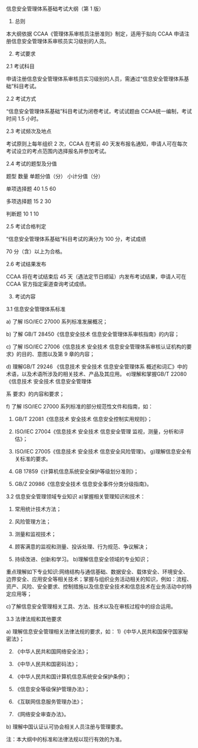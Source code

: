 信息安全管理体系基础考试大纲（第 1 版）

1.	总则

本大纲依据 CCAA《管理体系审核员注册准则》制定，适用于拟向 CCAA 申请注册信息安全管理体系审核员实习级别的人员。

2.	考试要求

2.1	考试科目

申请注册信息安全管理体系审核员实习级别的人员，需通过“信息安全管理体系基础”科目考试。

2.2	考试方式

“信息安全管理体系基础”科目考试为闭卷考试，考试试题由 CCAA统一编制，考试时间 1.5 小时。

2.3	考试频次及地点

考试原则上每年组织 2 次，CCAA 在考前 40 天发布报名通知，申请人可在每次考试设立的考点范围内选择报名并参加考试。

2.4	考试的题型及分值

题型	数量	单题分值（分）	小计分值（分）

单项选择题	40	1.5	60

多项选择题	15	2	30

判断题	10	1	10

2.5	考试合格判定

“信息安全管理体系基础”科目考试的满分为 100 分，考试成绩

70 分（含）以上为合格。

2.6	考试结果发布

CCAA 将在考试结束后 45 天（遇法定节日顺延）内发布考试结果，申请人可在CCAA 官方指定渠道查询考试成绩。

3.	考试内容

3.1	信息安全管理体系标准

a)	了解 ISO/IEC 27000 系列标准发展概况；

b)	了解 GB/T 28450《信息安全技术 信息安全管理体系审核指南》的内容；

c)	了解 ISO/IEC 27006《信息技术 安全技术 信息安全管理体系审核认证机构的要求》的目的、意图以及第 9 章的内容；

d)	理解GB/T 29246 《信息技术 安全技术 信息安全管理体系 概述和词汇》中的术语，以及术语所涉及的相关技术、产品及其应用。 e)理解和掌握GB/T 22080《信息技术 安全技术 信息安全管理体

系 要求》的内容和要求；

f)	了解 ISO/IEC 27000 系列标准的部分规范性文件和指南，如： 

1)	GB/T 22081《信息技术 安全技术 信息安全控制实用规则》；

2)	ISO/IEC 27004《信息技术 安全技术 信息安全管理 监视，测量，分析和评估》；

3)	ISO/IEC 27005《信息技术 安全技术 信息安全风险管理》。 g)理解信息安全有关标准的要求。

1)	GB  17859《计算机信息系统安全保护等级划分准则》；

2)	GB/Z  20986《信息安全技术  信息安全事件分类分级指南》。

3.2	信息安全管理领域专业知识 a)掌握相关管理知识和技术：

1)	常用统计技术方法；

2)	风险管理方法；

3)	测量和监视技术；

4)	顾客满意的监视和测量、投诉处理、行为规范、争议解决；

5)	持续改进、创新和学习。  b)理解信息安全领域的专业知识；

重点理解如下专业知识:网络结构与通信基础、数据安全、载体安全、环境安全、边界安全、应用安全等相关技术；掌握与组织业务活动相关的知识，例如：流程、资产、风险、安全要求、控制措施以及信息安全技术和信息技术在业务活动中的特定应用等；

c)了解信息安全管理相关工具、方法、技术以及在审核过程中的综合运用。

3.3	法律法规和其他要求

a)	理解信息安全管理相关法律法规的要求，如： 1)《中华人民共和国保守国家秘密法》；

2)	《中华人民共和国网络安全法》；

3)	《中华人民共和国密码法》；

4)	《中华人民共和国计算机信息系统安全保护条例》；

5)	《信息安全等级保护管理办法》；

6)	《互联网信息服务管理办法》；

7)	《网络安全审查办法》。

b)	理解中国认证认可协会相关人员注册与管理要求。



注：本大纲中的标准和法律法规以现行有效的为准。


